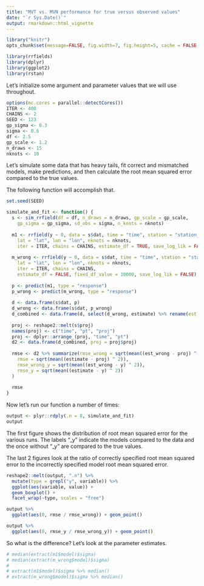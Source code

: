 ```yaml
---
title: "MVT vs. MVN performance for true versus observed values"
date: "`r Sys.Date()`"
output: rmarkdown::html_vignette
---
```


```r
library("knitr")
opts_chunk$set(message=FALSE, fig.width=7, fig.height=5, cache = FALSE, autodep = TRUE)
```
  
```r
library(rrfields)
library(dplyr)
library(ggplot2)
library(rstan)
```

Let's initialize some argument and parameter values that we will use throughout.

```r
options(mc.cores = parallel::detectCores())
ITER <- 400
CHAINS <- 2
SEED <- 123
gp_sigma <- 0.3
sigma <- 0.6
df <- 2.5
gp_scale <- 1.2
n_draws <- 15
nknots <- 10
```

Let's simulate some data that has heavy tails, fit correct and mismatched models, make predictions, and then calculate the root mean squared error compared to the true values.

The following function will accomplish that. 

```r
set.seed(SEED)

simulate_and_fit <- function() {
  s <- sim_rrfield(df = df, n_draws = n_draws, gp_scale = gp_scale,
    gp_sigma = gp_sigma, sd_obs = sigma, n_knots = nknots)
  
  m1 <- rrfield(y ~ 0, data = s$dat, time = "time", station = "station_id",
    lat = "lat", lon = "lon", nknots = nknots,
    iter = ITER, chains = CHAINS, estimate_df = TRUE, save_log_lik = FALSE)
  
  m_wrong <- rrfield(y ~ 0, data = s$dat, time = "time", station = "station_id",
    lat = "lat", lon = "lon", nknots = nknots,
    iter = ITER, chains = CHAINS,
    estimate_df = FALSE, fixed_df_value = 10000, save_log_lik = FALSE)
  
  p <- predict(m1, type = "response")
  p_wrong <- predict(m_wrong, type = "response")
  
  d <- data.frame(s$dat, p)
  d_wrong <- data.frame(s$dat, p_wrong)
  d_combined <- data.frame(d, select(d_wrong, estimate) %>% rename(est_wrong = estimate))
  
  proj <- reshape2::melt(s$proj)
  names(proj) <- c("time", "pt", "proj")
  proj <- dplyr::arrange_(proj, "time", "pt")
  d2 <- data.frame(d_combined, proj = proj$proj)
  
  rmse <- d2 %>% summarize(rmse_wrong = sqrt(mean((est_wrong - proj) ^ 2)),
    rmse = sqrt(mean((estimate - proj) ^ 2)),
    rmse_wrong_y = sqrt(mean((est_wrong - y) ^ 2)),
    rmse_y = sqrt(mean((estimate - y) ^ 2))
  )
  
  rmse
}
```

Now let's run our function a number of times:

```r
output <- plyr::rdply(.n = 8, simulate_and_fit)
output
```

The first figure shows the distribution of root mean squared error for the various runs. The labels "_y" indicate the models compared to the data and the once without "_y" are compared to the true values. 

The last 2 figures look at the ratio of correctly specified root mean squared error to the incorrectly specified model root mean squared error. 

```r
reshape2::melt(output, ".n") %>% 
  mutate(type = grepl("y", variable)) %>%
  ggplot(aes(variable, value)) +
  geom_boxplot() + 
  facet_wrap(~type, scales = "free")

output %>%
  ggplot(aes(0, rmse / rmse_wrong)) + geom_point()

output %>%
  ggplot(aes(0, rmse_y / rmse_wrong_y)) + geom_point()
```

So what is the difference? Let's look at the parameter estimates. 

```r
# median(extract(m1$model)$sigma)
# median(extract(m_wrong$model)$sigma)
# 
# extract(m1$model)$sigma %>% median()
# extract(m_wrong$model)$sigma %>% median()
```

